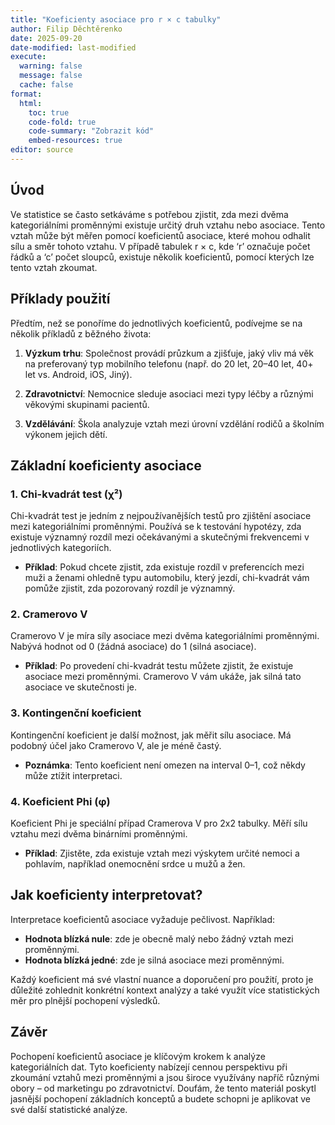 ```yaml
---
title: "Koeficienty asociace pro r × c tabulky"
author: Filip Děchtěrenko
date: 2025-09-20
date-modified: last-modified
execute:
  warning: false
  message: false
  cache: false
format:
  html:
    toc: true
    code-fold: true
    code-summary: "Zobrazit kód"
    embed-resources: true
editor: source
---
```


## Úvod

Ve statistice se často setkáváme s potřebou zjistit, zda mezi dvěma kategoriálními proměnnými existuje určitý druh vztahu nebo asociace. Tento vztah může být měřen pomocí koeficientů asociace, které mohou odhalit sílu a směr tohoto vztahu. V případě tabulek r × c, kde 'r' označuje počet řádků a 'c' počet sloupců, existuje několik koeficientů, pomocí kterých lze tento vztah zkoumat.

## Příklady použití

Předtím, než se ponoříme do jednotlivých koeficientů, podívejme se na několik příkladů z běžného života:

1. **Výzkum trhu**: Společnost provádí průzkum a zjišťuje, jaký vliv má věk na preferovaný typ mobilního telefonu (např. do 20 let, 20–40 let, 40+ let vs. Android, iOS, Jiný).

2. **Zdravotnictví**: Nemocnice sleduje asociaci mezi typy léčby a různými věkovými skupinami pacientů.

3. **Vzdělávání**: Škola analyzuje vztah mezi úrovní vzdělání rodičů a školním výkonem jejich dětí.

## Základní koeficienty asociace

### 1. **Chi-kvadrát test (χ²)**

Chi-kvadrát test je jedním z nejpoužívanějších testů pro zjištění asociace mezi kategoriálními proměnnými. Používá se k testování hypotézy, zda existuje významný rozdíl mezi očekávanými a skutečnými frekvencemi v jednotlivých kategoriích.

- **Příklad**: Pokud chcete zjistit, zda existuje rozdíl v preferencích mezi muži a ženami ohledně typu automobilu, který jezdí, chi-kvadrát vám pomůže zjistit, zda pozorovaný rozdíl je významný.

### 2. **Cramerovo V**

Cramerovo V je míra síly asociace mezi dvěma kategoriálními proměnnými. Nabývá hodnot od 0 (žádná asociace) do 1 (silná asociace).

- **Příklad**: Po provedení chi-kvadrát testu můžete zjistit, že existuje asociace mezi proměnnými. Cramerovo V vám ukáže, jak silná tato asociace ve skutečnosti je.

### 3. **Kontingenční koeficient**

Kontingenční koeficient je další možnost, jak měřit sílu asociace. Má podobný účel jako Cramerovo V, ale je méně častý.

- **Poznámka**: Tento koeficient není omezen na interval 0–1, což někdy může ztížit interpretaci.

### 4. **Koeficient Phi (φ)**

Koeficient Phi je speciální případ Cramerova V pro 2x2 tabulky. Měří sílu vztahu mezi dvěma binárními proměnnými.

- **Příklad**: Zjistěte, zda existuje vztah mezi výskytem určité nemoci a pohlavím, například onemocnění srdce u mužů a žen.

## Jak koeficienty interpretovat?

Interpretace koeficientů asociace vyžaduje pečlivost. Například:

- **Hodnota blízká nule**: zde je obecně malý nebo žádný vztah mezi proměnnými.
- **Hodnota blízká jedné**: zde je silná asociace mezi proměnnými.

Každý koeficient má své vlastní nuance a doporučení pro použití, proto je důležité zohlednit konkrétní kontext analýzy a také využít více statistických měr pro plnější pochopení výsledků.

## Závěr

Pochopení koeficientů asociace je klíčovým krokem k analýze kategoriálních dat. Tyto koeficienty nabízejí cennou perspektivu při zkoumání vztahů mezi proměnnými a jsou široce využívány napříč různými obory – od marketingu po zdravotnictví. Doufám, že tento materiál poskytl jasnější pochopení základních konceptů a budete schopni je aplikovat ve své další statistické analýze.

